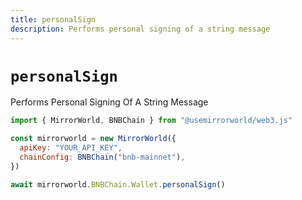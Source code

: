 ```yaml
---
title: personalSign
description: Performs personal signing of a string message
---
```


# `personalSign`

Performs Personal Signing Of A String Message

```js
import { MirrorWorld, BNBChain } from "@usemirrorworld/web3.js"

const mirrorworld = new MirrorWorld({
  apiKey: "YOUR_API_KEY",
  chainConfig: BNBChain("bnb-mainnet"),
})

await mirrorworld.BNBChain.Wallet.personalSign()
```
